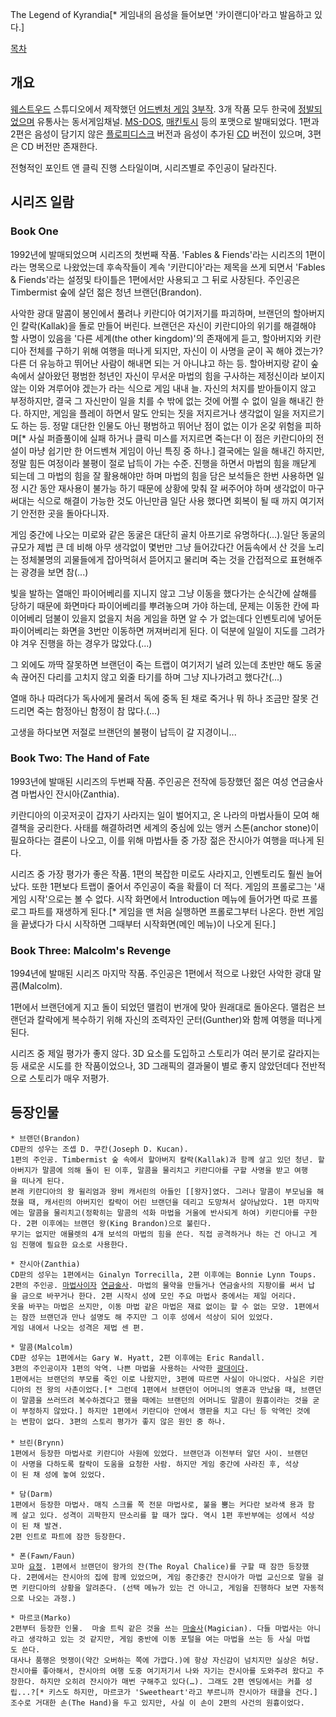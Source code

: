The Legend of Kyrandia[* 게임내의 음성을 들어보면 '카이랜디아'라고 발음하고 있다.]


[[목차]]
== 개요 ==
[[웨스트우드]] 스튜디오에서 제작했던 [[어드벤처 게임]] [[3부작]]. 3개 작품 모두 한국에 [[정발]]되었으며 유통사는 동서게임채널.
[[MS-DOS]], [[매킨토시]] 등의 포맷으로 발매되었다. 1편과 2편은 음성이 담기지 않은 [[플로피디스크]] 버전과 음성이 추가된 [[CD]] 버전이 있으며, 3편은 CD 버전만 존재한다.

전형적인 포인트 앤 클릭 진행 스타일이며, 시리즈별로 주인공이 달라진다.

== 시리즈 일람 ==
=== Book One ===
1992년에 발매되었으며 시리즈의 첫번째 작품. 'Fables & Fiends'라는 시리즈의 1편이라는 명목으로 나왔었는데 후속작들이 계속 '키란디아'라는 제목을 쓰게 되면서 'Fables & Fiends'라는 설정및 타이틀은 1편에서만 사용되고 그 뒤로 사장된다. 주인공은 Timbermist 숲에 살던 젊은 청년 브랜던(Brandon).

사악한 광대 말콤이 봉인에서 풀려나 키란디아 여기저기를 파괴하며, 브랜던의 할아버지인 칼락(Kallak)을 돌로 만들어 버린다. 브랜던은 자신이 키란디아의 위기를 해결해야 할 사명이 있음을 '다른 세계(the other kingdom)'의 존재에게 듣고, 할아버지와 키란디아 전체를 구하기 위해 여행을 떠나게 되지만, 자신이 이 사명을 굳이 꼭 해야 겠는가? 다른 더 유능하고 뛰어난 사람이 해내면 되는 거 아니냐고 하는 등. 할아버지랑 같이 숲 속에서 살아왔던 평범한 청년인 자신이 무서운 마법의 힘을 구사하는 제정신이라 보이지 않는 이와 겨루어야 겠는가 라는 식으로 게임 내내 늘. 자신의 처지를 받아들이지 않고 부정하지만, 결국 그 자신만이 일을 치를 수 밖에 없는 것에 어쩔 수 없이 일을 해내긴 한다. 하지만, 게임을 플레이 하면서 말도 안되는 짓을 저지르거나 생각없이 일을 저지르기도 하는 등. 정말 대단한 인물도 아닌 평범하고 뛰어난 점이 없는 이가 온갗 위험을 피하며[* 사실 퍼즐풀이에 실패 하거나 클릭 미스를 저지르면 죽는다! 이 점은 키란디아의 전설이 마냥 쉽기만 한 어드벤쳐 게임이 아닌 특징 중 하나.] 결국에는 일을 해내긴 하지만, 정말 힘든 여정이라 불평이 절로 납득이 가는 수준. 진행을 하면서 마법의 힘을 깨닫게 되는데 그 마법의 힘을 잘 활용해야만 하며 마법의 힘을 담은 보석들은 한번 사용하면 일정 시간 동안 재사용이 불가능 하기 때문에 상황에 맞춰 잘 써주어야 하며 생각없이 마구 써대는 식으로 해결이 가능한 것도 아닌만큼 일단 사용 했다면 회복이 될 때 까지 여기저기 안전한 곳을 돌아다니자.

게임 중간에 나오는 미로와 같은 동굴은 대단히 골치 아프기로 유명하다(…).일단 동굴의 규모가 제법 큰 데 비해 아무 생각없이 몇번만 그냥 들어갔다간 어둠속에서 산 것을 노리는 정체불명의 괴물들에게 잡아먹혀서 뜯어지고 물리며 죽는 것을 간접적으로 표현해주는 광경을 보면 참(...)

빛을 발하는 열매인 파이어베리를 지니지 않고 그냥 이동을 했다가는 순식간에 살해를 당하기 때문에 화면마다 파이어베리를 뿌려놓으며 가야 하는데, 문제는 이동한 칸에 파이어베리 덤불이 있을지 없을지 처음 게임을 하면 알 수 가 없는데다 인벤토리에 넣어둔 파이어베리는 화면을 3번만 이동하면 꺼져버리게 된다. 이 덕분에 일일이 지도를 그려가야 겨우 진행을 하는 경우가 많았다.(...)

그 외에도 까딱 잘못하면 브랜던이 죽는 트랩이 여기저기 널려 있는데 초반만 해도 동굴속 끊어진 다리를 고치지 않고 외줄 타기를 하며 그냥 지나가려고 했다간(...)

열매 하나 따려다가 독사에게 물려서 독에 중독 된 채로 죽거나 뭐 하나 조금만 잘못 건드리면 죽는 함정아닌 함정이 참 많다.(...)

고생을 하다보면 저절로 브랜던의 불평이 납득이 갈 지경이니...
=== Book Two: The Hand of Fate ===
1993년에 발매된 시리즈의 두번째 작품. 주인공은 전작에 등장했던 젊은 여성 연금술사 겸 마법사인 잔시아(Zanthia).

키란디아의 이곳저곳이 갑자기 사라지는 일이 벌어지고, 온 나라의 마법사들이 모여 해결책을 궁리한다. 사태를 해결하려면 세계의 중심에 있는 앵커 스톤(anchor stone)이 필요하다는 결론이 나오고, 이를 위해 마법사들 중 가장 젊은 잔시아가 여행을 떠나게 된다.

시리즈 중 가장 평가가 좋은 작품. 1편의 복잡한 미로도 사라지고, 인벤토리도 훨씬 늘어났다. 또한 1편보다 트랩이 줄어서 주인공이 죽을 확률이 더 적다.
게임의 프롤로그는 '새 게임 시작'으로는 볼 수 없다. 시작 화면에서 Introduction 메뉴에 들어가면 따로 프롤로그 파트를 재생하게 된다.[* 게임을 맨 처음 실행하면 프롤로그부터 나온다. 한번 게임을 끝냈다가 다시 시작하면 그때부터 시작화면(메인 메뉴)이 나오게 된다.]



=== Book Three: Malcolm's Revenge ===
1994년에 발매된 시리즈 마지막 작품. 주인공은 1편에서 적으로 나왔던 사악한 광대 말콤(Malcolm).

1편에서 브랜던에게 지고 돌이 되었던 맬컴이 번개에 맞아 원래대로 돌아온다. 맬컴은 브랜던과 칼락에게 복수하기 위해 자신의 조력자인 군터(Gunther)와 함께 여행을 떠나게 된다.

시리즈 중 제일 평가가 좋지 않다. 3D 요소를 도입하고 스토리가 여러 분기로 갈라지는 등 새로운 시도를 한 작품이었으나, 3D 그래픽의 결과물이 별로 좋지 않았던데다 전반적으로 스토리가 매우 저평가.

== 등장인물 ==
 * 브랜던(Brandon)
 CD판의 성우는 조셉 D. 쿠칸(Joseph D. Kucan).
 1편의 주인공. Timbermist 숲 속에서 할아버지 칼락(Kallak)과 함께 살고 있던 청년. 할아버지가 말콤에 의해 돌이 된 이후, 말콤을 물리치고 키란디아를 구할 사명을 받고 여행을 떠나게 된다.
 본래 키란디아의 왕 윌리엄과 왕비 캐서린의 아들인 [[왕자]였다. 그러나 말콤이 부모님을 해쳤을 때, 캐서린의 아버지인 칼락이 어린 브랜던을 데리고 도망쳐서 살아남았다. 1편 마지막에는 말콤을 물리치고(정확히는 말콤의 석화 마법을 거울에 반사되게 하여) 키란디아를 구한다. 2편 이후에는 브랜던 왕(King Brandon)으로 불린다.
 무기는 없지만 애뮬렛의 4개 보석의 마법의 힘을 쓴다. 직접 공격하거나 하는 건 아니고 게임 진행에 필요한 요소로 사용한다.

 * 잔시아(Zanthia) 
 CD판의 성우는 1편에서는 Ginalyn Torrecilla, 2편 이후에는 Bonnie Lynn Toups.
 2편의 주인공. [[마법사]]이자 [[연금술사]]. 마법의 물약을 만들거나 연금술사의 지팡이를 써서 납을 금으로 바꾸거나 한다. 2편 시작시 성에 모인 주요 마법사 중에서는 제일 어리다.
 옷을 바꾸는 마법은 쓰지만, 이동 마법 같은 마법은 재료 없이는 할 수 없는 모양. 1편에서는 잠깐 브랜던과 만나 설명도 해 주지만 그 이후 성에서 석상이 되어 있었다.
 게임 내에서 나오는 성격은 제법 센 편.

 * 말콤(Malcolm)
 CD판 성우는 1편에서는 Gary W. Hyatt, 2편 이후에는 Eric Randall.
 3편의 주인공이자 1편의 악역. 나쁜 마법을 사용하는 사악한 [[광대]]이다. 
 1편에서는 브랜던의 부모를 죽인 이로 나왔지만, 3편에 따르면 사실이 아니었다. 사실은 키란디아의 전 왕의 사촌이었다.[* 그런데 1편에서 브랜던이 어머니의 영혼과 만났을 때, 브랜던이 말콤을 쓰러뜨려 복수하겠다고 했을 때에는 브랜던의 어머니도 말콤이 원흉이라는 것을 굳이 부정하지 않았다.] 하지만 1편에서 키란디아 안에서 깽판을 치고 다닌 등 악역인 것에는 변함이 없다. 3편의 스토리 평가가 좋지 않은 원인 중 하나.
 
 * 브린(Brynn)
 1편에서 등장한 마법사로 키란디아 사원에 있었다. 브랜던과 이전부터 알던 사이. 브랜던이 사명을 다하도록 칼락이 도움을 요청한 사람. 하지만 게임 중간에 사라진 후, 석상이 된 채 성에 놓여 있었다.

 * 담(Darm)
 1편에서 등장한 마법사. 매직 스크롤 쪽 전문 마법사로, 불을 뿜는 커다란 보라색 용과 함께 살고 있다. 성격이 괴팍한지 딴소리를 할 때가 많다. 역시 1편 후반부에는 성에서 석상이 된 채 발견.
 2편 인트로 파트에 잠깐 등장한다.

 * 폰(Fawn/Faun)
 꼬마 [[요정]]. 1편에서 브랜던이 왕가의 잔(The Royal Chalice)를 구할 때 잠깐 등장했다. 2편에서는 잔시아의 집에 함께 있었으며, 게임 중간중간 잔시아가 마법 교신으로 말을 걸면 키란디아의 상황을 알려준다. (선택 메뉴가 있는 건 아니고, 게임을 진행하다 보면 자동적으로 나오는 과정.)

 * 마르코(Marko)
 2편부터 등장한 인물.  마술 트릭 같은 것을 쓰는 [[마술사]](Magician). 다들 마법사는 아니라고 생각하고 있는 것 같지만, 게임 중반에 이동 포털을 여는 마법을 쓰는 등 사실 마법도 쓴다.
 대사나 품행은 멋쟁이(약간 오버하는 쪽에 가깝다.)에 항상 자신감이 넘치지만 실상은 허당. 
 잔시아를 좋아해서, 잔시아의 여행 도중 여기저기서 나와 자기는 잔시아를 도와주려 왔다고 주장한다. 하지만 오히려 잔시아가 매번 구해주고 있다(…). 그래도 2편 엔딩에서는 커플 성립...?[* 키스도 하지만, 마르코가 'Sweetheart'라고 부르니까 잔시아가 태클을 건다.]
 조수로 거대한 손(The Hand)을 두고 있지만, 사실 이 손이 2편의 사건의 원흉이었다.

